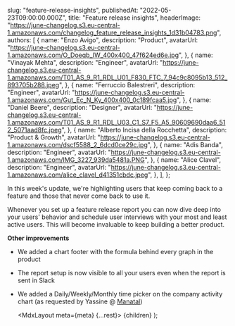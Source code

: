 
  slug: "feature-release-insights",
  publishedAt: "2022-05-23T09:00:00.000Z",
  title: "Feature release insights",
  headerImage:
    "https://june-changelog.s3.eu-central-1.amazonaws.com/changelog_feature_release_insights_1d31b04783.png",
  authors: [
    {
      name: "Enzo Avigo",
      description: "Product",
      avatarUrl:
        "https://june-changelog.s3.eu-central-1.amazonaws.com/O_Doeqb_IW_400x400_47f624ed6e.jpg",
    },
    {
      name: "Vinayak Mehta",
      description: "Engineer",
      avatarUrl:
        "https://june-changelog.s3.eu-central-1.amazonaws.com/T01_AS_9_R1_RDL_U01_F830_FTC_7_94c9c8095b13_512_893705b288.jpeg",
    },
    {
      name: "Ferruccio Balestreri",
      description: "Engineer",
      avatarUrl:
        "https://june-changelog.s3.eu-central-1.amazonaws.com/Gut_Ec_N_Ky_400x400_0c189fcaa5.jpg",
    },
    {
      name: "Daniel Beere",
      description: "Designer",
      avatarUrl:
        "https://june-changelog.s3.eu-central-1.amazonaws.com/T01_AS_9_R1_RDL_U03_C1_S7_F5_A5_90609690daa6_512_5071aad8fc.jpeg",
    },
    {
      name: "Alberto Incisa della Rocchetta",
      description: "Product & Growth",
      avatarUrl: "https://june-changelog.s3.eu-central-1.amazonaws.com/dscf5588_2_6dcd0ce29c.jpg",
    },
    {
      name: "Adis Banda",
      description: "Engineer",
      avatarUrl: "https://june-changelog.s3.eu-central-1.amazonaws.com/IMG_3227_939da5481a.PNG",
    },
    {
      name: "Alice Clavel",
      description: "Engineer",
      avatarUrl:
        "https://june-changelog.s3.eu-central-1.amazonaws.com/alice_clavel_d41351cbdc.jpeg",
    },
  ],
};

In this week's update, we're highlighting users that keep coming back to a feature and those that never come back to use it.

Whenever you set up a feature release report you can now dive deep into your users' behavior and schedule user interviews with your most and least active users. This will become invaluable to keep building a better product.

**Other improvements**

- We added a chart footer with the formula behind every graph in the product
- The report setup is now visible to all your users even when the report is sent in Slack
- We added a Daily/Weekly/Monthly time picker on the company activity chart (as requested by
  Yassine @ [Manatal](https://www.manatal.com/))

  <MdxLayout meta={meta} {...rest}>
    {children}
  </MdxLayout>
);

